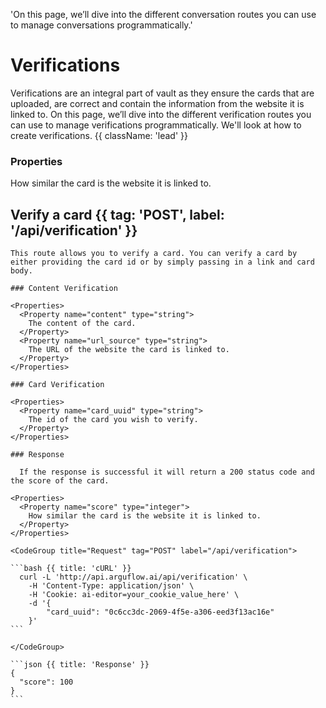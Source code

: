   'On this page, we’ll dive into the different conversation routes you can use to manage conversations programmatically.'

# Verifications

Verifications are an integral part of vault as they ensure the cards that are uploaded, are correct and contain the information from the website it is linked to. On this page, we’ll dive into the different verification routes you can use to manage verifications programmatically. We'll look at how to create verifications. {{ className: 'lead' }}

### Properties

<Properties>
  <Property name="score" type="integer">
    How similar the card is the website it is linked to.
  </Property>
</Properties>



## Verify a card {{ tag: 'POST', label: '/api/verification' }}

<Row>
  <Col>

    This route allows you to verify a card. You can verify a card by either providing the card id or by simply passing in a link and card body.

    ### Content Verification

    <Properties>
      <Property name="content" type="string">
        The content of the card.
      </Property>
      <Property name="url_source" type="string">
        The URL of the website the card is linked to.
      </Property>
    </Properties>

    ### Card Verification

    <Properties>
      <Property name="card_uuid" type="string">
        The id of the card you wish to verify.
      </Property>
    </Properties>

    ### Response

      If the response is successful it will return a 200 status code and the score of the card.

    <Properties>
      <Property name="score" type="integer">
        How similar the card is the website it is linked to.
      </Property>
    </Properties>

  </Col>
  <Col sticky>

    <CodeGroup title="Request" tag="POST" label="/api/verification">

    ```bash {{ title: 'cURL' }}
      curl -L 'http://api.arguflow.ai/api/verification' \
        -H 'Content-Type: application/json' \
        -H 'Cookie: ai-editor=your_cookie_value_here' \
        -d '{
            "card_uuid": "0c6cc3dc-2069-4f5e-a306-eed3f13ac16e"
        }'
    ```

    </CodeGroup>

    ```json {{ title: 'Response' }}
    {
      "score": 100
    }
    ```

  </Col>
</Row>

